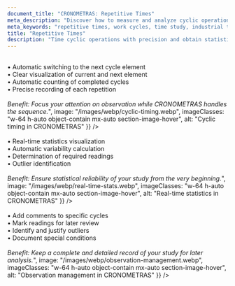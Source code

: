 ```yaml
---
document_title: "CRONOMETRAS: Repetitive Times"
meta_description: "Discover how to measure and analyze cyclic operation times with CRONOMETRAS's repetitive times module."
meta_keywords: "repetitive times, work cycles, time study, industrial timing"
title: "Repetitive Times"
description: "Time cyclic operations with precision and obtain statistically reliable results."
---
```


<Section
  section={{
    title: "Automated Cyclic Timing",
    content: "Optimize the measurement of repetitive operations:<br/><br/>• Automatic switching to the next cycle element<br/>• Clear visualization of current and next element<br/>• Automatic counting of completed cycles<br/>• Precise recording of each repetition<br/><br/><i>Benefit: Focus your attention on observation while CRONOMETRAS handles the sequence.</i>",
    image: "/images/webp/cyclic-timing.webp",
    imageClasses: "w-64 h-auto object-contain mx-auto section-image-hover",
    alt: "Cyclic timing in CRONOMETRAS"
  }}
/>

<Section
  section={{
    title: "Real-Time Statistical Analysis",
    content: "Monitor your study's quality as you perform it:<br/><br/>• Real-time statistics visualization<br/>• Automatic variability calculation<br/>• Determination of required readings<br/>• Outlier identification<br/><br/><i>Benefit: Ensure statistical reliability of your study from the very beginning.</i>",
    image: "/images/webp/real-time-stats.webp",
    imageClasses: "w-64 h-auto object-contain mx-auto section-image-hover",
    alt: "Real-time statistics in CRONOMETRAS"
  }}
/>

<Section
  section={{
    title: "Observation Management",
    content: "Maintain a detailed record of each cycle:<br/><br/>• Add comments to specific cycles<br/>• Mark readings for later review<br/>• Identify and justify outliers<br/>• Document special conditions<br/><br/><i>Benefit: Keep a complete and detailed record of your study for later analysis.</i>",
    image: "/images/webp/observation-management.webp",
    imageClasses: "w-64 h-auto object-contain mx-auto section-image-hover",
    alt: "Observation management in CRONOMETRAS"
  }}
/>
